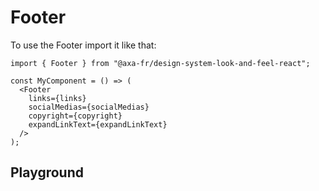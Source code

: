 
<Meta of={FooterStories} name="Footer" />

# Footer

To use the Footer import it like that:

```tsx title="test.js"
import { Footer } from "@axa-fr/design-system-look-and-feel-react";

const MyComponent = () => (
  <Footer
    links={links}
    socialMedias={socialMedias}
    copyright={copyright}
    expandLinkText={expandLinkText}
  />
);
```

## Playground

<Canvas of={FooterStories.Playground} />

<Controls of={FooterStories.Playground} />
